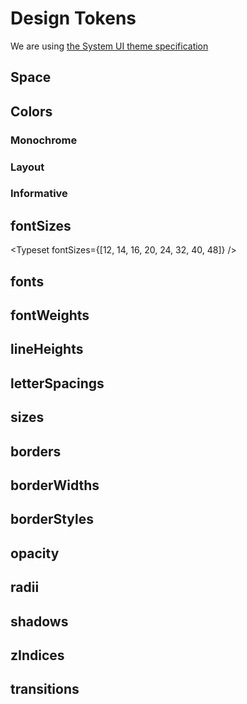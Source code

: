 
<Meta title="Design Tokens/Design Tokens" />

<TableOfContent />

# Design Tokens

We are using <a href="https://system-ui.com/theme/" target="_blank">the System UI theme specification</a>

## Space

<DesignTokens tokens={tokens.space} />

## Colors

### Monochrome

<ColorPalette>
	<ColorItem title="theme.colors.greyscale" subtitle="Some of the greys" colors={greyscale} />
</ColorPalette>

### Layout

<ColorPalette>
	<ColorItem
		title="theme.colors.backgrounds"
		subtitle="All possible backgrounds"
		colors={backgrounds}
	/>
</ColorPalette>

### Informative

<ColorPalette>
	<ColorItem title="theme.colors.palette" subtitle="Some informative colors" colors={palette} />
</ColorPalette>

## fontSizes

<Typeset fontSizes={[12, 14, 16, 20, 24, 32, 40, 48]} />

## fonts

## fontWeights

<DesignTokens tokens={tokens.fontWeights} />

## lineHeights

<DesignTokens tokens={tokens.lineHeights} />

## letterSpacings

<DesignTokens tokens={tokens.letterSpacings} />

## sizes

<DesignTokens tokens={tokens.sizes} />

## borders

<DesignTokens tokens={tokens.borders} />

## borderWidths

<DesignTokens tokens={tokens.borderWidths} />

## borderStyles

<DesignTokens tokens={tokens.borderStyles} />

## opacity

<DesignTokens tokens={tokens.opacity} />

## radii

<DesignTokens tokens={tokens.radii} />

## shadows

<DesignTokens tokens={tokens.shadows} />

## zIndices

<DesignTokens tokens={tokens.zIndices} />

## transitions

<DesignTokens tokens={tokens.transitions} />